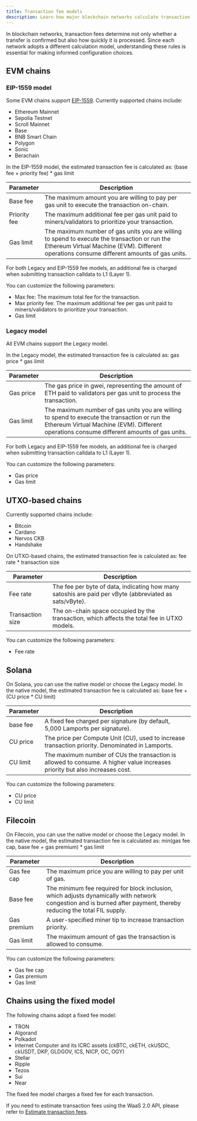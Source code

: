 ```yaml
---
title: Transaction fee models
description: Learn how major blockchain networks calculate transaction fees and how to configure the right parameters for your transfers.
---
```


In blockchain networks, transaction fees determine not only whether a transfer is confirmed but also how quickly it is processed. Since each network adopts a different calculation model, understanding these rules is essential for making informed configuration choices.

## EVM chains

### EIP-1559 model

Some EVM chains support [EIP-1559](https://eips.ethereum.org/EIPS/eip-1559). Currently supported chains include:  
- Ethereum Mainnet  
- Sepolia Testnet  
- Scroll Mainnet  
- Base  
- BNB Smart Chain  
- Polygon  
- Sonic  
- Berachain  

In the EIP-1559 model, the estimated transaction fee is calculated as: (base fee + priority fee) * gas limit

| Parameter           | Description                                                                                                                |
|---------------------|----------------------------------------------------------------------------------------------------------------------------|
| Base fee     | The maximum amount you are willing to pay per gas unit to execute the transaction on-chain.                                |
| Priority fee           | The maximum additional fee per gas unit paid to miners/validators to prioritize your transaction. |
| Gas limit           | The maximum number of gas units you are willing to spend to execute the transaction or run the Ethereum Virtual Machine (EVM). Different operations consume different amounts of gas units. |

<Note>For both Legacy and EIP-1559 fee models, an additional fee is charged when submitting transaction calldata to L1 (Layer 1).</Note>

You can customize the following parameters:  
- Max fee: The maximum total fee for the transaction.  
- Max priority fee: The maximum additional fee per gas unit paid to miners/validators to prioritize your transaction.  
- Gas limit  

### Legacy model

All EVM chains support the Legacy model.

In the Legacy model, the estimated transaction fee is calculated as: gas price * gas limit

| Parameter  | Description                                                                                                                         |
|------------|-------------------------------------------------------------------------------------------------------------------------------------|
| Gas price  | The gas price in gwei, representing the amount of ETH paid to validators per gas unit to process the transaction.                    |
| Gas limit  | The maximum number of gas units you are willing to spend to execute the transaction or run the Ethereum Virtual Machine (EVM). Different operations consume different amounts of gas units. |

<Note>For both Legacy and EIP-1559 fee models, an additional fee is charged when submitting transaction calldata to L1 (Layer 1).</Note>

You can customize the following parameters:  
- Gas price  
- Gas limit  

## UTXO-based chains

Currently supported chains include:  
- Bitcoin  
- Cardano  
- Nervos CKB  
- Handshake  

On UTXO-based chains, the estimated transaction fee is calculated as: fee rate * transaction size

| Parameter        | Description                                                                                       |
|------------------|---------------------------------------------------------------------------------------------------|
| Fee rate         | The fee per byte of data, indicating how many satoshis are paid per vByte (abbreviated as sats/vByte). |
| Transaction size | The on-chain space occupied by the transaction, which affects the total fee in UTXO models.        |

You can customize the following parameters:  
- Fee rate  

## Solana

On Solana, you can use the native model or choose the Legacy model. In the native model, the estimated transaction fee is calculated as: base fee + (CU price * CU limit)

| Parameter | Description                                                                                         |
|-----------|-----------------------------------------------------------------------------------------------------|
| base fee  | A fixed fee charged per signature (by default, 5,000 Lamports per signature).                       |
| CU price  | The price per Compute Unit (CU), used to increase transaction priority. Denominated in Lamports.    |
| CU limit  | The maximum number of CUs the transaction is allowed to consume. A higher value increases priority but also increases cost. |

You can customize the following parameters:  
- CU price  
- CU limit  

## Filecoin

On Filecoin, you can use the native model or choose the Legacy model. In the native model, the estimated transaction fee is calculated as: min(gas fee cap, base fee + gas premium) * gas limit

| Parameter     | Description                                                                                       |
|---------------|---------------------------------------------------------------------------------------------------|
| Gas fee cap   | The maximum price you are willing to pay per unit of gas.                                         |
| Base fee      | The minimum fee required for block inclusion, which adjusts dynamically with network congestion and is burned after payment, thereby reducing the total FIL supply. |
| Gas premium   | A user-specified miner tip to increase transaction priority.                                      |
| Gas limit     | The maximum amount of gas the transaction is allowed to consume.                                  |

You can customize the following parameters:  
- Gas fee cap  
- Gas premium  
- Gas limit  

## Chains using the fixed model

The following chains adopt a fixed fee model:  
- TRON  
- Algorand  
- Polkadot  
- Internet Computer and its ICRC assets (ckBTC, ckETH, ckUSDC, ckUSDT, DKP, GLDGOV, ICS, NICP, OC, OGY)  
- Stellar  
- Ripple  
- Tezos  
- Sui  
- Near  

The fixed fee model charges a fixed fee for each transaction.

<Note>If you need to estimate transaction fees using the WaaS 2.0 API, please refer to [Estimate transaction fees](https://www.cobo.com/developers/v2/guides/transactions/estimate-fees).</Note>
